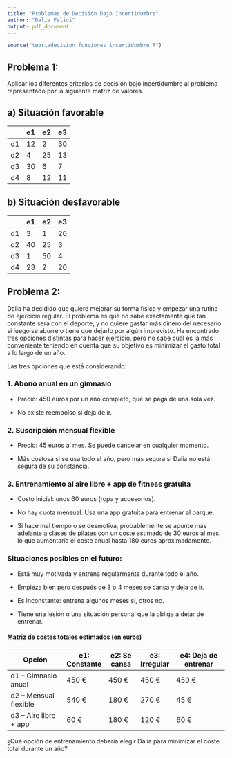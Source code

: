 ```yaml
---
title: "Problemas de Decisión bajo Incertidumbre"
author: "Dalia Felici"
output: pdf_document
---
```

```r
source("teoriadecision_funciones_incertidumbre.R")
```

## Problema 1: 
Aplicar los diferentes criterios de decisión bajo incertidumbre al problema 
representado por la siguiente matriz de valores.

## a) Situación favorable

|    | e1  | e2 | e3 |
|----|-----|----|----|
| d1 | 12  | 2  | 30 |
| d2 |  4  | 25 | 13 |
| d3 | 30  |  6 |  7 |
| d4 |  8  | 12 | 11 |

## b) Situación desfavorable
|    | e1  | e2  | e3 |
|----|-----|-----|----|
| d1 |   3 |   1 | 20 |
| d2 |  40 |  25 |  3 |
| d3 |   1 |  50 |  4 |
| d4 |  23 |   2 | 20 |


## Problema 2: 
Dalia ha decidido que quiere mejorar su forma física y empezar una rutina de 
ejercicio regular. El problema es que no sabe exactamente qué tan constante 
será con el deporte, y no quiere gastar más dinero del necesario si luego se 
aburre o tiene que dejarlo por algún imprevisto. Ha encontrado tres opciones 
distintas para hacer ejercicio, pero no sabe cuál es la más conveniente teniendo 
en cuenta que su objetivo es minimizar el gasto total a lo largo de un año.

Las tres opciones que está considerando:

### 1. Abono anual en un gimnasio  

- Precio: 450 euros por un año completo, que se paga de una sola vez.

- No existe reembolso si deja de ir.

### 2. Suscripción mensual flexible 

- Precio: 45 euros al mes. Se puede cancelar en cualquier momento.

- Más costosa si se usa todo el año, pero más segura si Dalia no está segura de su constancia.

### 3. Entrenamiento al aire libre + app de fitness gratuita

- Costo inicial: unos 60 euros (ropa y accesorios).

- No hay cuota mensual. Usa una app gratuita para entrenar al parque.

- Si hace mal tiempo o se desmotiva, probablemente se apunte más adelante a clases 
de pilates con un coste estimado de 30 euros al mes, lo que aumentaría el coste 
anual hasta 180 euros aproximadamente.

### Situaciones posibles en el futuro:

- Está muy motivada y entrena regularmente durante todo el año.

- Empieza bien pero después de 3 o 4 meses se cansa y deja de ir.

- Es inconstante: entrena algunos meses sí, otros no.

- Tiene una lesión o una situación personal que la obliga a dejar de entrenar.


#### Matriz de costes totales estimados (en euros)

| Opción                   |e1: Constante | e2: Se cansa | e3: Irregular | e4: Deja de entrenar |
|--------------------------|---------------|---------------|----------------|------------------------|
| d1 – Gimnasio anual      | 450 €         | 450 €         | 450 €          | 450 €                  |
| d2 – Mensual flexible    | 540 €         | 180 €         | 270 €          | 45 €                   |
| d3 – Aire libre + app    | 60 €          | 180 €         | 120 €          | 60 €                   |

¿Qué opción de entrenamiento debería elegir Dalia para minimizar el coste total 
durante un año?
